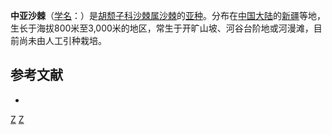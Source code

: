 {{Infraspeciesbox
| image = 
| image_caption = 
| status = 
| status_system = 
| genus = Hippophae 
| species = rhamnoides
| varietas = turkestanica
| authority = Rousi
}}
'''中亚沙棘'''（[[学名|学名]]：{{lang|la|''Hippophae rhamnoides'' subsp. ''turkestanica''}}）是[[胡颓子科|胡颓子科]][[沙棘属|沙棘属]][[沙棘|沙棘]]的[[亚种|亚种]]。分布在[[中国大陆|中国大陆]]的[[新疆|新疆]]等地，生长于海拔800米至3,000米的地区，常生于开旷山坡、河谷台阶地或河漫滩，目前尚未由人工引种栽培。

== 参考文献 ==
<div class="references-small">
* {{cite web| url =http://www.bioinfo.cn/db05/KmzwSpecies.php?action=view&id=29393| title =中亚沙棘（亚种）| work =《中国高等植物数据库全库》| publisher =中国科学院微生物研究所| author =昆明植物研究所| accessdate =2009-02-26| deadurl =yes| archiveurl =https://web.archive.org/web/20160305043611/http://www.bioinfo.cn/db05/KmzwSpecies.php?action=view&id=29393| archivedate =2016-03-05}}
</div>
{{Taxonbar}}

[[Category:沙棘属|Z]]
[[Category:新疆植物|Z]]